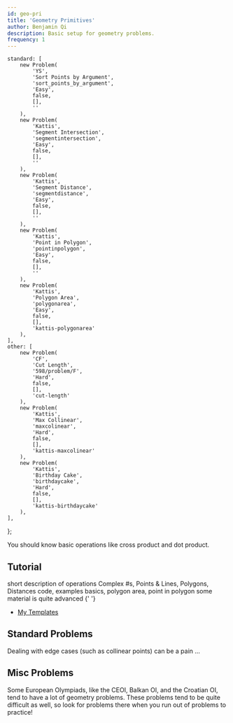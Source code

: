 ```yaml
---
id: geo-pri
title: 'Geometry Primitives'
author: Benjamin Qi
description: Basic setup for geometry problems.
frequency: 1
---
```


	standard: [
		new Problem(
			'YS',
			'Sort Points by Argument',
			'sort_points_by_argument',
			'Easy',
			false,
			[],
			''
		),
		new Problem(
			'Kattis',
			'Segment Intersection',
			'segmentintersection',
			'Easy',
			false,
			[],
			''
		),
		new Problem(
			'Kattis',
			'Segment Distance',
			'segmentdistance',
			'Easy',
			false,
			[],
			''
		),
		new Problem(
			'Kattis',
			'Point in Polygon',
			'pointinpolygon',
			'Easy',
			false,
			[],
			''
		),
		new Problem(
			'Kattis',
			'Polygon Area',
			'polygonarea',
			'Easy',
			false,
			[],
			'kattis-polygonarea'
		),
	],
	other: [
		new Problem(
			'CF',
			'Cut Length',
			'598/problem/F',
			'Hard',
			false,
			[],
			'cut-length'
		),
		new Problem(
			'Kattis',
			'Max Collinear',
			'maxcolinear',
			'Hard',
			false,
			[],
			'kattis-maxcolinear'
		),
		new Problem(
			'Kattis',
			'Birthday Cake',
			'birthdaycake',
			'Hard',
			false,
			[],
			'kattis-birthdaycake'
		),
	],
};

<!-- new Problem(
	'CF',
	'Arpa & Geo',
	'problemset/problem/851/B',
	'Easy',
	false,
	[],
	''
),
new Problem(
	'CF',
	'Tell Your World',
	'problemset/problem/849/B',
	'Easy',
	false,
	[],
	''
),
new Problem(
	'CF',
	'Gleb & Pizza',
	'problemset/problem/842/B',
	'Easy',
	false,
	[],
	''
), -->

You should know basic operations like cross product and dot product.

## Tutorial

<Resources>
	<Resource source="CF" title="C++ - std::complex" url="22175" starred>
		short description of operations
	</Resource>
	<Resource source="CPH" title="29 - Geometry" starred>
		Complex #s, Points & Lines, Polygons, Distances
	</Resource>
	<Resource source="CF" title="Point Struct" url="48122" starred>
		code, examples
	</Resource>
	<Resource
		source="cp-algo"
		title="Geometry - Elementary Operations"
		url="https://cp-algorithms.com/"
		starred
	></Resource>
	<Resource source="CPC" title="12 - geometry" url="12_geometry" starred>
		basics, polygon area, point in polygon
	</Resource>
	<Resource
		source="CF"
		title="vlecomte - Geometry Handbook"
		url="59129"
		starred
	>
		some material is quite advanced
	</Resource>
	<Resource source="CP2" title="7.2, 7.3 - Basic Geo, Polygons">
		{' '}
	</Resource>
</Resources>

<!-- 	<Resource
		source="TC"
		title="Basic Geometry Concepts Pts 1,2"
		url="geometry-concepts-basic-concepts"
	>
		broken code format
	</Resource> -->

- [My Templates](<https://github.com/bqi343/USACO/tree/master/Implementations/content/geometry%20(13)/Primitives>)

## Standard Problems

<Warning>

Dealing with edge cases (such as collinear points) can be a pain ...

</Warning>

<Resources>
	<Resource
		source="IUSACO"
		title="14.2 - Checking If Two Segments Intersect"
	></Resource>
</Resources>

<Problems problems={problems.standard} />

## Misc Problems

Some European Olympiads, like the CEOI, Balkan OI, and the Croatian OI, tend to have a lot of geometry problems. These problems tend to be quite difficult as well, so look for problems there when you run out of problems to practice!

<Problems problems={problems.other} />

<!-- - [TopCoder Watchtower](https://community.topcoder.com/stat?c=problem_statement&pm=2014&rd=4685) -->
